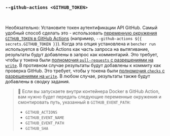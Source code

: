 ### `--github-actions <GITHUB_TOKEN>`

<br />

Необязательно: Установите токен аутентификации API GitHub. Самый удобный способ сделать это - использовать [переменную окружения `GITHUB_TOKEN` в GitHub Actions][github token] (например, `--github-actions ${{ secrets.GITHUB_TOKEN }}`). Когда эта опция установлена и `bencher run` используется в GitHub Actions как часть запроса на вытягивание, результаты будут добавлены в запрос как комментарий. Это требует, чтобы у токена были [полномочия `pull-requests` с разрешениями на `write`][github token permissions]. В противном случае результаты будут добавлены к коммиту как проверка GitHub. Это требует, чтобы у токена были [полномочия `checks` с разрешениями на `write`][github token permissions]. В любом случае, результаты также будут добавлены в сводку задания.

[github token]: https://docs.github.com/ru/actions/security-guides/automatic-token-authentication
[github token permissions]: https://docs.github.com/ru/actions/security-for-github-actions/security-guides/automatic-token-authentication#permissions-for-the-github_token

> 🐰 Если вы запускаете внутри контейнера Docker в GitHub Action, вам нужно будет передать следующие переменные окружения и смонтировать путь, указанный в `GITHUB_EVENT_PATH`:
> - `GITHUB_ACTIONS`
> - `GITHUB_EVENT_NAME`
> - `GITHUB_EVENT_PATH`
> - `GITHUB_SHA`